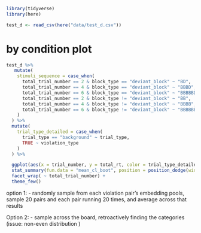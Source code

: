 

```r
library(tidyverse)
library(here)

test_d <- read_csv(here("data/test_d.csv"))


```
# by condition plot 

```r
test_d %>% 
   mutate(
    stimuli_sequence = case_when(
      total_trial_number == 2 & block_type == "deviant_block" ~ "BD", 
      total_trial_number == 4 & block_type == "deviant_block" ~ "BBBD", 
      total_trial_number == 6 & block_type == "deviant_block" ~ "BBBBBD", 
      total_trial_number == 2 & block_type != "deviant_block" ~ "BB", 
      total_trial_number == 4 & block_type != "deviant_block" ~ "BBBB", 
      total_trial_number == 6 & block_type != "deviant_block" ~ "BBBBBB", 
    )
  ) %>% 
  mutate(
    trial_type_detailed = case_when(
      trial_type == "background" ~ trial_type, 
      TRUE ~ violation_type
    )
  ) %>% 

  ggplot(aes(x = trial_number, y = total_rt, color = trial_type_detailed, group = trial_type_detailed)) + 
  stat_summary(fun.data = "mean_cl_boot", position = position_dodge(width = .4)) +
  facet_wrap( ~ total_trial_number) +
  theme_few()
```

option 1: 
- randomly sample from each violation pair's embedding pools, sample 20 pairs and each pair running 20 times, and average across that results 




Option 2: 
- sample across the board, retroactively finding the categories (issue: non-even distribution )


